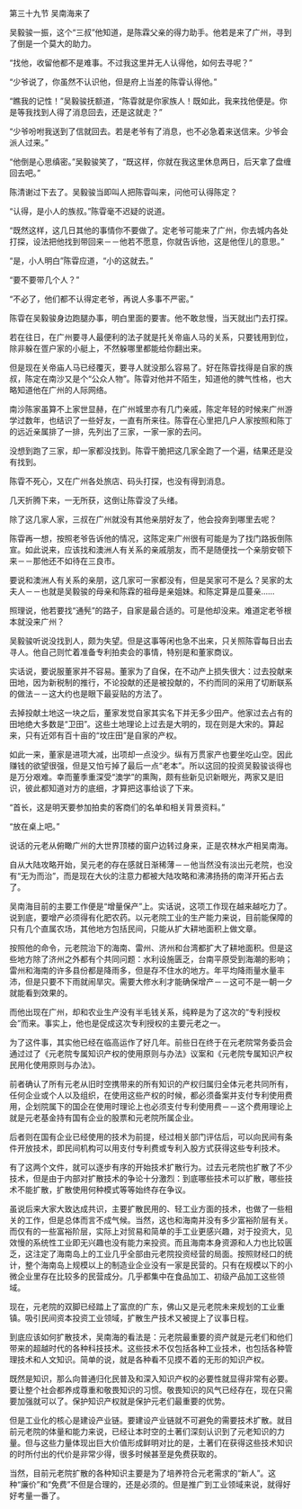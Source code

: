 

第三十九节 吴南海来了

吴毅骏一振，这个“三叔”他知道，是陈霖父亲的得力助手。他若是来了广州，寻到了倒是一个莫大的助力。

“找他，收留他都不是难事。不过我这里并无人认得他，如何去寻呢？”

“少爷说了，你虽然不认识他，但是府上当差的陈雸认得他。”

“瞧我的记性！”吴毅骏抚额道，“陈雸就是你家族人！既如此，我来找他便是。你是等我找到人得了消息回去，还是这就走？”

“少爷吩咐我送到了信就回去。若是老爷有了消息，也不必急着来送信来。少爷会派人过来。”

“他倒是心思缜密。”吴毅骏笑了，“既这样，你就在我这里休息两日，后天拿了盘缠回去吧。”

陈清谢过下去了。吴毅骏当即叫人把陈雸叫来，问他可认得陈定？

“认得，是小人的族叔。”陈雸毫不迟疑的说道。

“既然这样，这几日其他的事情你不要做了。定老爷可能来了广州，你去城内各处打探，设法把他找到带回来－－他若不愿意，你就告诉他，这是他侄儿的意思。”

“是，小人明白”陈雸应道，“小的这就去。”

“要不要带几个人？”

“不必了，他们都不认得定老爷，再说人多事不严密。”

陈雸在吴毅骏身边跑腿办事，明白里面的要害。他不敢怠慢，当天就出门去打探。

若在往日，在广州要寻人最便利的法子就是托关帝庙人马的关系，只要钱用到位，除非躲在疍户家的小艇上，不然躲哪里都能给你翻出来。

但是现在关帝庙人马已经覆灭，要寻人就没那么容易了。好在陈雸找得是自家的族叔，陈定在南沙又是个“公众人物”。陈雸对他并不陌生，知道他的脾气性格，也大略知道他在广州的人际网络。

南沙陈家虽算不上家世显赫，在广州城里亦有几门亲戚，陈定年轻的时候来广州游学过数年，也结识了一些好友，一直有所来往。陈雸在心里把几户人家按照和陈丁的远近亲属排了一排，先列出了三家，一家一家的去问。

没想到跑了三家，却一家都没找到。陈雸干脆把这几家全跑了一个遍，结果还是没有找到。

陈雸不死心，又在广州各处旅店、码头打探，也没有得到消息。

几天折腾下来，一无所获，这倒让陈雸没了头绪。

除了这几家人家，三叔在广州就没有其他亲朋好友了，他会投奔到哪里去呢？

陈雸再一想，按照老爷告诉他的情况，这陈定来广州很有可能是为了找门路扳倒陈宣。如此说来，应该找和澳洲人有关系的亲戚朋友，而不是随便找一个亲朋安顿下来－－那他还不如待在三良市。

要说和澳洲人有关系的亲朋，这几家可一家都没有，但是吴家可不是么？吴家的太夫人－－也就是吴毅骏的母亲和陈霖的祖母是亲姐妹。和陈定算是瓜蔓亲……

照理说，他若要找“通髡”的路子，自家是最合适的。可是他却没来。难道定老爷根本就没来广州？

吴毅骏听说没找到人，颇为失望。但是这事等闲也急不出来，只关照陈雸每日出去寻人。他自己则忙着准备专利拍卖会的事情，特别是和董家商议。

实话说，要说服董家并不容易。董家为了自保，在不动产上损失很大：过去投献来田地，因为新税制的推行，不论投献的还是被投献的，不约而同的采用了切断联系的做法－－这大约也是眼下最妥贴的方法了。

去掉投献土地这一块之后，董家发觉自家其实名下并无多少田产。他家过去占有的田地绝大多数是“卫田”。这些土地理论上过去是大明的，现在则是大宋的。算起来，只有近郊有百十亩的“坟庄田”是自家的产权。

如此一来，董家是进项大减，出项却一点没少。纵有万贯家产也要坐吃山空。因此赚钱的欲望很强，但是又怕亏掉了最后一点“老本”。所以这回的投资吴毅骏谈得也是万分艰难。幸而董季重深受“澳学”的熏陶，颇有些新见识新眼光，两家又是旧识，彼此都知道对方的底细，才算把这事给谈了下来。

“首长，这是明天要参加拍卖的客商们的名单和相关背景资料。”

“放在桌上吧。”

说话的元老从俯瞰广州的大世界顶楼的窗户边转过身来，正是农林水产相吴南海。

自从大陆攻略开始，吴元老的存在感就日渐稀薄－－他当然没有淡出元老院，也没有“无为而治”，而是现在大伙的注意力都被大陆攻略和沸沸扬扬的南洋开拓占去了。

吴南海目前的主要工作便是“增量保产”上。实话说，这项工作现在越来越吃力了。说到底，要增产必须得有化肥农药。以元老院工业的生产能力来说，目前能保障的只有几个直属农场，其他地方包括民间，只能从扩大耕地面积上做文章。

按照他的命令，元老院治下的海南、雷州、济州和台湾都扩大了耕地面积。但是这些地方除了济州之外都有个共同问题：水利设施匮乏，台南平原受到海潮的影响；雷州和海南的许多县份都是降雨多，但是存不住水的地方。年平均降雨量水量丰沛，但是只要不下雨就闹旱灾。需要大修水利才能确保增产－－这可不是一朝一夕就能看到效果的。

而他出现在广州，却和农业生产没有半毛钱关系，纯粹是为了这次的“专利授权会”而来。事实上，他也是促成这次专利授权的主要元老之一。

为了这件事，其实他已经在临高运作了好几年。前些日在终于在元老院常务委员会通过过了《元老院专属知识产权的使用原则与办法》议案和《元老院专属知识产权民用化使用原则与办法》。

前者确认了所有元老从旧时空携带来的所有知识的产权归属归全体元老共同所有，任何企业或个人以及组织，在使用这些产权的时候，都必须备案并支付专利使用费用，企划院属下的国企在使用时理论上也必须支付专利使用费－－这个费用理论上就是元老基金持有国有企业的股票和元老院所属企业。

后者则在国有企业已经使用的技术为前提，经过相关部门评估后，可以向民间有条件开放技术，即民间机构可以用支付专利费或专利入股方式获得这些专利技术。

有了这两个文件，就可以逐步有序的开始技术扩散行为。过去元老院也扩散了不少技术，但是由于内部对扩散技术的争论十分激烈：到底哪些技术可以扩散，哪些技术不能扩散，扩散使用何种模式等等始终存在争议。

虽说后来大家大致达成共识，主要扩散民用的、轻工业方面的技术，也做了一些相关的工作，但是总体而言不成气候。当然，这也和海南并没有多少富裕阶层有关。而仅有的一些富裕阶层，实际上对贸易和简单的手工业更感兴趣，对于投资大，见效慢的系统性工业即无兴趣也没有能力来投资。而且海南本身资源和人力也比较匮乏，这注定了海南岛上的工业几乎全部由元老院投资经营的局面。按照财经口的统计，整个海南岛上规模以上的制造业企业没有一家是民营的。只有在规模以下的小微企业里存在比较多的民营成分。几乎都集中在食品加工、初级产品加工这些领域。

现在，元老院的双脚已经踏上了富庶的广东，佛山又是元老院未来规划的工业重镇。吸引民间资本投资工业领域，扩散生产技术又被提上了议事日程。

到底应该如何扩散技术，吴南海的看法是：元老院最重要的资产就是元老们和他们带来的超越时代的各种科技技术。这些技术不仅包括各种工业技术，也包括各种管理技术和人文知识。简单的说，就是各种看不见摸不着的无形的知识产权。

既然是知识，那么向普通归化民普及和深入知识产权的必要性就显得非常有必要。要让整个社会都养成尊重和敬畏知识的习惯。敬畏知识的风气已经存在，现在只需要加强就可以了。保护知识产权就是保护元老们最重要的优势。

但是工业化的核心是建设产业链。要建设产业链就不可避免的需要技术扩散。就目前元老院的体量和能力来说，已经让本时空的土著们深刻认识到了元老知识的力量。但与这些力量体现出巨大价值形成鲜明对比的是，土著们在获得这些技术知识的时所付出的代价是非常少得，很多时候甚至是免费获取的。

当然，目前元老院扩散的各种知识主要是为了培养符合元老需求的“新人”。这种“廉价”和“免费”不但是合理的，还是必须的。但是推广到工业领域来说，就得好好考量一番了。


